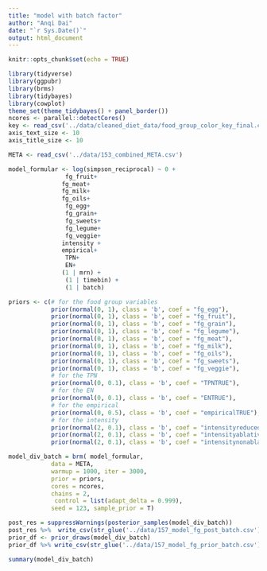 ```yaml
---
title: "model with batch factor"
author: "Anqi Dai"
date: "`r Sys.Date()`"
output: html_document
---
```


```r
knitr::opts_chunk$set(echo = TRUE)
```

```r
library(tidyverse)
library(ggpubr)
library(brms)   
library(tidybayes)
library(cowplot)
theme_set(theme_tidybayes() + panel_border())
ncores <- parallel::detectCores()
key <- read_csv('../data/cleaned_diet_data/food_group_color_key_final.csv', col_types = 'ccccc')
axis_text_size <- 10
axis_title_size <- 10
```

```r
META <- read_csv('../data/153_combined_META.csv')
```

```r
model_formular <- log(simpson_reciprocal) ~ 0 + 
                fg_fruit+
               fg_meat+
               fg_milk+
               fg_oils+
                fg_egg+ 
                fg_grain+
                fg_sweets+  
                fg_legume+
                fg_veggie+
               intensity +
               empirical+
                TPN+
                EN+
               (1 | mrn) +
                (1 | timebin) +
                (1 | batch)

priors <- c(# for the food group variables
            prior(normal(0, 1), class = 'b', coef = "fg_egg"),
            prior(normal(0, 1), class = 'b', coef = "fg_fruit"),
            prior(normal(0, 1), class = 'b', coef = "fg_grain"),
            prior(normal(0, 1), class = 'b', coef = "fg_legume"),
            prior(normal(0, 1), class = 'b', coef = "fg_meat"),
            prior(normal(0, 1), class = 'b', coef = "fg_milk"),
            prior(normal(0, 1), class = 'b', coef = "fg_oils"),
            prior(normal(0, 1), class = 'b', coef = "fg_sweets"),
            prior(normal(0, 1), class = 'b', coef = "fg_veggie"),
            # for the TPN 
            prior(normal(0, 0.1), class = 'b', coef = "TPNTRUE"),
            # for the EN
            prior(normal(0, 0.1), class = 'b', coef = "ENTRUE"),
            # for the empirical 
            prior(normal(0, 0.5), class = 'b', coef = "empiricalTRUE"),
            # for the intensity 
            prior(normal(2, 0.1), class = 'b', coef = "intensityreduced"),
            prior(normal(2, 0.1), class = 'b', coef = "intensityablative"),
            prior(normal(2, 0.1), class = 'b', coef = "intensitynonablative"))
```

```r
model_div_batch = brm( model_formular,  
            data = META, 
            warmup = 1000, iter = 3000, 
            prior = priors,
            cores = ncores, 
            chains = 2, 
             control = list(adapt_delta = 0.999),
            seed = 123, sample_prior = T) 

post_res = suppressWarnings(posterior_samples(model_div_batch))
post_res %>%  write_csv(str_glue('../data/157_model_fg_post_batch.csv'))
prior_df <- prior_draws(model_div_batch) 
prior_df %>% write_csv(str_glue('../data/157_model_fg_prior_batch.csv'))

summary(model_div_batch)
```

